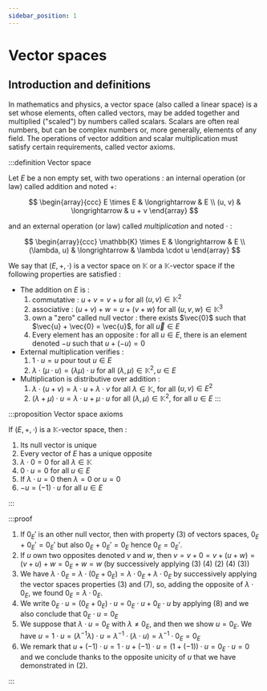 ```yaml
---
sidebar_position: 1
---
```


# Vector spaces

## Introduction and definitions

In mathematics and physics, a vector space (also called a linear space) is a set whose elements, often called vectors, may be added together and multiplied ("scaled") by numbers called scalars. Scalars are often real numbers, but can be complex numbers or, more generally, elements of any field. The operations of vector addition and scalar multiplication must satisfy certain requirements, called vector axioms.

:::definition Vector space

Let $E$ be a non empty set, with two operations : an internal operation (or law) called addition and noted $+$:

$$
\begin{array}{ccc}
  E \times E & \longrightarrow & E \\
  (u, v) & \longrightarrow & u + v
\end{array}
$$

and an external operation (or law) called *multiplication* and noted $\cdot$ :

$$
\begin{array}{ccc}
  \mathbb{K} \times E & \longrightarrow & E \\
  (\lambda, u) & \longrightarrow & \lambda \cdot u
\end{array}
$$

We say that $(E, +, \cdot)$ is a vector space on $\mathbb{K}$ or a $\mathbb{K}$-vector space if the following properties are satisfied :

- The addition on $E$ is :
    1. commutative : $u + v = v + u$ for all $(u, v) \in \mathbb{K}^2$
    2. associative : $(u + v) + w = u + (v + w)$ for all $(u, v, w) \in \mathbb{K}^3$
    3. own a "zero" called null vector : there exists $\vec{0}$ such that $\vec{u} + \vec{0} = \vec{u}$, for all $\vec{u} \in E$
    4. Every element has an opposite : for all $u \in E$, there is an element denoted $-u$ such that $u + (-u) = 0$
- External multiplication verifies :
    1. $1 \cdot u = u$ pour tout $u \in E$
    2. $\lambda \cdot (\mu \cdot u) = (\lambda\mu) \cdot u$ for all $(\lambda, \mu) \in \mathbb{K}^2, u \in E$
- Multiplication is distributive over addition :
    1. $\lambda \cdot (u + v) = \lambda \cdot u + \lambda \cdot v$ for all $\lambda \in \mathbb{K}$, for all $(u, v) \in E^2$
    2. $(\lambda + \mu) \cdot u = \lambda \cdot u + \mu \cdot u$ for all $(\lambda, \mu) \in \mathbb{K}^2$, for all $u \in E$
:::

:::proposition Vector space axioms

If $(E, +, \cdot)$ is a $\mathbb{K}$-vector space, then :
1. Its null vector is unique
2. Every vector of $E$ has a unique opposite
3. $\lambda \cdot 0 = 0$ for all $\lambda \in \mathbb{K}$
4. $0 \cdot u = 0$ for all $u \in E$
5. If $\lambda \cdot u = 0$ then $\lambda = 0$ or $u = 0$
6. $-u = (-1) \cdot u$ for all $u \in E$

:::

:::proof

1. If $0_E'$ is an other null vector, then with property (3) of vectors spaces, $0_E$ + $0_E' = 0_E'$ but also $0_E$ + $0_E' = 0_E$ hence $0_E = 0_E'$.
2. If $u$ own two opposites denoted $v$ and $w$, then $v = v + 0 = v + (u + w) = (v + u) + w = 0_E + w = w$ (by successively applying (3) (4) (2) (4) (3))
3. We have $\lambda \cdot 0_E = \lambda \cdot (0_E + 0_E) = \lambda \cdot 0_E + \lambda \cdot 0_E$ by successively applying the vector spaces properties (3) and (7), so, adding the opposite of $\lambda \cdot 0_E$, we found $0_E = \lambda \cdot 0_E$.
4. We write $0_E \cdot u = (0_E + 0_E) \cdot u = 0_E \cdot u + 0_E \cdot u$ by applying (8) and we also conclude that $0_E \cdot u = 0_E$
5. We suppose that $\lambda \cdot u = 0_E$ with $\lambda \neq 0_E$, and then we show $u = 0_E$. We have $u = 1 \cdot u = (\lambda^{-1}\lambda) \cdot u = \lambda^{-1} \cdot (\lambda \cdot u) = \lambda^{-1} \cdot 0_E = 0_E$
6. We remark that $u + (-1) \cdot u = 1 \cdot u + (-1) \cdot u = (1 + (-1)) \cdot u = 0_E \cdot u = 0$ and we conclude thanks to the opposite unicity of $u$ that we have demonstrated in (2).

:::
